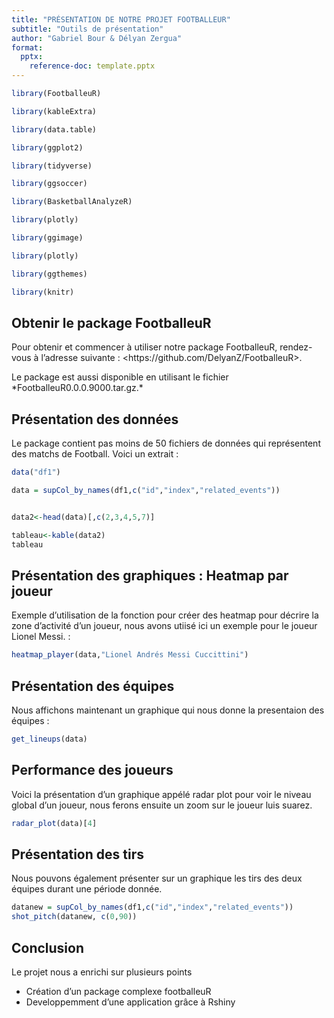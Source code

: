 ```yaml
---
title: "PRÉSENTATION DE NOTRE PROJET FOOTBALLEUR"
subtitle: "Outils de présentation"
author: "Gabriel Bour & Délyan Zergua"
format: 
  pptx:
    reference-doc: template.pptx
---
```


```r
library(FootballeuR)

library(kableExtra)

library(data.table)

library(ggplot2)

library(tidyverse)

library(ggsoccer)

library(BasketballAnalyzeR)

library(plotly)

library(ggimage)

library(plotly)

library(ggthemes)

library(knitr)
```

## Obtenir le package FootballeuR

Pour obtenir et commencer à utiliser notre package FootballeuR, rendez-vous à l'adresse suivante : \<https://github.com/DelyanZ/FootballeuR\>.

Le package est aussi disponible en utilisant le fichier \*FootballeuR0.0.0.9000.tar.gz.\*

## Présentation des données

Le package contient pas moins de 50 fichiers de données qui représentent des matchs de Football. Voici un extrait :

```r
data("df1")

data = supCol_by_names(df1,c("id","index","related_events"))


data2<-head(data)[,c(2,3,4,5,7)]

tableau<-kable(data2)
tableau
```

## Présentation des graphiques : Heatmap par joueur

Exemple d'utilisation de la fonction pour créer des heatmap pour décrire la zone d'activité d'un joueur, nous avons utiisé ici un exemple pour le joueur Lionel Messi. :

```r
heatmap_player(data,"Lionel Andrés Messi Cuccittini")
```

## Présentation des équipes

Nous affichons maintenant un graphique qui nous donne la presentaion des équipes :

```r
get_lineups(data)
```

## Performance des joueurs

Voici la présentation d'un graphique appélé radar plot pour voir le niveau global d'un joueur, nous ferons ensuite un zoom sur le joueur luis suarez.

```r
radar_plot(data)[4]
```

## Présentation des tirs

Nous pouvons également présenter sur un graphique les tirs des deux équipes durant une période donnée.

```r
datanew = supCol_by_names(df1,c("id","index","related_events"))
shot_pitch(datanew, c(0,90))

```

## Conclusion

Le projet nous a enrichi sur plusieurs points

-   Création d'un package complexe footballeuR
-   Developpemment d'une application grâce à Rshiny

## 
